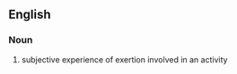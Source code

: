 ==English==
===Noun===
{{en-noun|uncountable}}
# subjective experience of exertion involved in an activity
